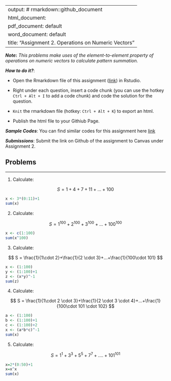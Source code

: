 
---
output: # rmarkdown::github_document
  html_document:
  pdf_document: default
  word_document: default
title: "Assignment 2.  Operations on Numeric Vectors"
---

***Note*:** *This problems make uses of the element-to-element property of operations on numeric vectors to calculate pattern summation.* 

***How to do it?***: 

- Open the Rmarkdown file of this assignment ([link](assignment2.Rmd)) in Rstudio. 

- Right under each question, insert  a code chunk (you can use the hotkey `Ctrl + Alt + I` to add a code chunk) and code the solution for the question. 

- `Knit` the rmarkdown file (hotkey: `Ctrl + Alt + K`) to export an html.  

-  Publish the html file to your Githiub Page. 

***Sample Codes***: You can find similar codes for this assignment here [link](assignment2_sample_code.html)


***Submissions***: Submit the link on Github of the assignment to Canvas under Assignment 2. 


Problems
-------
-------


1. Calculate: 


$$
S = 1 + 4 + 7 + 11 +... + 100
$$
```r
x <- 3*(0:11)+1
sum(x)
```


2. Calculate: 


$$
S = 1^{100} + 2^{100} + 3^{100} +...+100^{100}
$$
```r
x <- c(1:100)
sum(x^100)
```

3. Calculate: 


$$
S = \frac{1}{1\cdot 2}+\frac{1}{2 \cdot 3}+...+\frac{1}{100\cdot 101}
$$
```r
x <- (1:100)
y <- (1:100)+1
z <- (x*y)^-1
sum(z)
```
4. Calculate: 

$$
S = \frac{1}{1\cdot 2 \cdot 3}+\frac{1}{2 \cdot 3 \cdot 4}+...+\frac{1}{100\cdot 101 \cdot 102}
$$
```r
a <- (1:100)
b <- (1:100)+1
c <- (1:100)+2
x <- (a*b*c)^-1
sum(x)
```

5. Calculate: 

$$
S = 1^1 + 3^3 + 5^5 + 7^7 +....+101^{101}
$$
```r
x=2*(0:50)+1
x=x^x
sum(x)
```